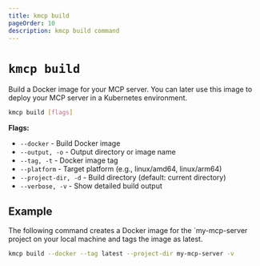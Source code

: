 ```yaml
---
title: kmcp build
pageOrder: 10
description: kmcp build command
---
```


# `kmcp build` 

Build a Docker image for your MCP server. You can later use this image to deploy your MCP server in a Kubernetes environment. 

```bash
kmcp build [flags]
```

**Flags:**
- `--docker` - Build Docker image
- `--output, -o` - Output directory or image name
- `--tag, -t` - Docker image tag
- `--platform` - Target platform (e.g., linux/amd64, linux/arm64)
- `--project-dir, -d` - Build directory (default: current directory)
- `--verbose, -v` - Show detailed build output

## Example

The following command creates a Docker image for the `my-mcp-server project on your local machine and tags the image as latest. 

```sh
kmcp build --docker --tag latest --project-dir my-mcp-server -v    
```